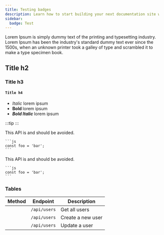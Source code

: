 ```yaml
---
title: Testing badges
description: Learn how to start building your next documentation site with Starlight by Astro.
sidebar:
  badge: Test
---
```



Lorem Ipsum is simply dummy text of the printing and typesetting industry. Lorem Ipsum has been the industry's standard dummy text ever since the 1500s, when an unknown printer took a galley of type and scrambled it to make a type specimen book.

## <Badge variant="success" text="POST" size="large" /> Title h2
### Title h3 <Badge variant="tip" text="PUT" size="medium" />
#### <Badge variant="danger" text="DELETE" size="small" />`Title h4`

- *Italic <Badge variant="caution" text="caution" />* lorem ipsum
- **Bold <Badge variant="tip" text="caution" />** lorem ipsum
- ***Bold Italic <Badge variant="note" text="caution"/>*** lorem ipsum


:::tip
<Badge variant="note" text="note"/> <Badge variant="caution" text="caution" size="medium" /> <Badge variant="danger" text="danger" size="large"/>
:::

<Tabs>
  <TabItem label="Tab 1">
    This API is <Badge variant="caution" text="caution" /> and should be avoided.

    ```js
    const foo = 'bar';
    ```

  </TabItem>
  <TabItem label="Tab 2">
    This API is <Badge variant="danger" text="danger" /> and should be avoided.

    ```js
    const foo = 'bar';
    ```
  </TabItem>
</Tabs>


### Tables

| Method | Endpoint | Description |
| ------ | -------- | ----------- |
| <Badge variant="success" text="GET" size="small" /> | `/api/users` | Get all users |
| <Badge variant="tip" text="POST" size="medium" /> | `/api/users` | Create a new user |
| <Badge variant="note" text="PUT" size="large" /> | `/api/users` | Update a user |